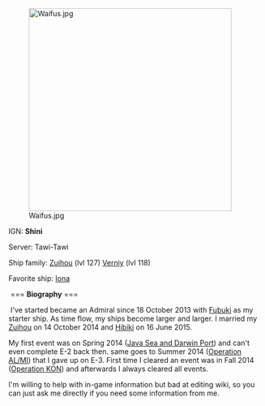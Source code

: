 [[File:Waifus.jpg|thumb|left|400px]]

IGN: '''Shini''' 

Server: Tawi-Tawi 

Ship family: [[Zuihou]] (lvl 127) [[Hibiki|Verniy]] (lvl 118) 

Favorite ship: [[Iona (fog)|Iona]]      

 === '''Biography''' ===

 I've started became an Admiral since 18 October 2013 with [[Fubuki]] as my starter ship. As time flow, my ships become larger and larger. I married my [[Zuihou]] on 14 October 2014 and [[Hibiki]] on 16 June 2015.

My first event was on Spring 2014 ([[Spring 2014 Event|Java Sea and Darwin Port]]) and can't even complete E-2 back then. same goes to Summer 2014 ([[Summer 2014 Event|Operation AL/MI]]) that I gave up on E-3. First time I cleared an event was in Fall 2014 ([[Fall 2014 Event|Operation KON]]) and afterwards I always cleared all events.

I'm willing to help with in-game information but bad at editing wiki, so you can just ask me directly if you need some information from me.